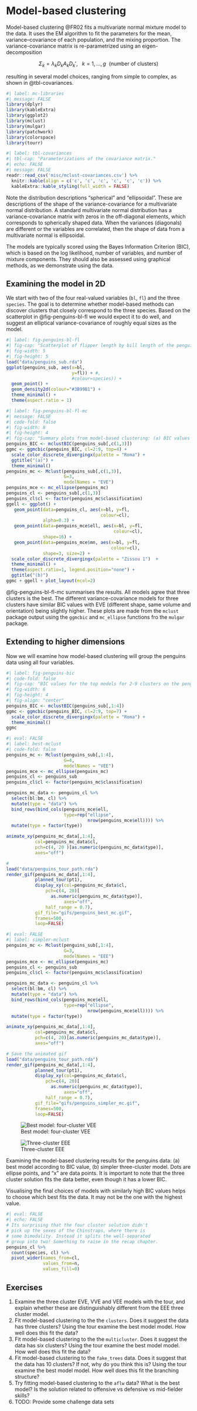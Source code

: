 # Model-based clustering {#sec-mclust}

\index{cluster analysis!model-based} 

Model-based clustering @FR02 fits a multivariate normal mixture model to the data. It uses the EM algorithm to fit the parameters for the mean, variance--covariance of each population, and the mixing proportion. The variance-covariance matrix is re-parametrized using an eigen-decomposition

$$
\Sigma_k = \lambda_kD_kA_kD_k', ~~~k=1, \dots, g ~~\mbox{(number of clusters)}
$$

\noindent resulting in several model choices, ranging from simple to complex, as shown in @tbl-covariances.

```r
#| label: mc-libraries
#| message: FALSE
library(dplyr)
library(kableExtra)
library(ggplot2)
library(mclust)
library(mulgar)
library(patchwork)
library(colorspace)
library(tourr)
```

```r
#| label: tbl-covariances
#| tbl-cap: "Parameterizations of the covariance matrix."
#| echo: FALSE
#| message: FALSE
readr::read_csv('misc/mclust-covariances.csv') %>%
  knitr::kable(align = c('c', 'c', 'c', 'c', 'c', 'c')) %>%
  kableExtra::kable_styling(full_width = FALSE)
```

\noindent Note the distribution descriptions "spherical" and "ellipsoidal". These are descriptions of the shape of the variance-covariance for a multivariate normal distribution. A standard multivariate normal distribution has a variance-covariance matrix with zeros in the off-diagonal elements, which corresponds to spherically shaped data. When the variances (diagonals) are different or the variables are correlated, then the shape of data from a multivariate normal is ellipsoidal.

\index{Bayes Information Criterion (BIC)}

The models are typically scored using the Bayes Information Criterion (BIC), which is based on the log likelihood, number of variables, and number of mixture components. They should also be assessed using graphical methods, as we demonstrate using the \Data{penguins} data. 

## Examining the model in 2D

We start with two of the four real-valued variables (`bl`, `fl`) and the three `species`. The goal is to determine whether model-based methods can discover clusters that closely correspond to the three species. Based on the scatterplot in @fig-penguins-bl-fl we would expect it to do well, and suggest an elliptical variance-covariance of roughly equal sizes as the model.

```r
#| label: fig-penguins-bl-fl
#| fig-cap: "Scatterplot of flipper length by bill length of the penguins data."
#| fig-width: 5
#| fig-height: 5
load("data/penguins_sub.rda")
ggplot(penguins_sub, aes(x=bl, 
                         y=fl)) + #, 
                         #colour=species)) +
  geom_point() +
  geom_density2d(colour="#3B99B1") +
  theme_minimal() +
  theme(aspect.ratio = 1)
```

```r
#| label: fig-penguins-bl-fl-mc
#| message: FALSE
#| code-fold: false
#| fig-width: 8
#| fig-height: 4
#| fig-cap: "Summary plots from model-based clustering: (a) BIC values for clusters 2-9 of top four models, (b) variance-covariance ellipses and cluster means (+) corresponding to the best model. The best model is three-cluster EVE, which has differently shaped variance-covariances albeit the same volume and orientation."
penguins_BIC <- mclustBIC(penguins_sub[,c(1,3)])
ggmc <- ggmcbic(penguins_BIC, cl=2:9, top=4) + 
  scale_color_discrete_divergingx(palette = "Roma") +
  ggtitle("(a)") +
  theme_minimal() 
penguins_mc <- Mclust(penguins_sub[,c(1,3)], 
                      G=3, 
                      modelNames = "EVE")
penguins_mce <- mc_ellipse(penguins_mc)
penguins_cl <- penguins_sub[,c(1,3)]
penguins_cl$cl <- factor(penguins_mc$classification)
ggell <- ggplot() +
   geom_point(data=penguins_cl, aes(x=bl, y=fl,
                                    colour=cl),
              alpha=0.3) +
   geom_point(data=penguins_mce$ell, aes(x=bl, y=fl,
                                         colour=cl),
              shape=16) +
   geom_point(data=penguins_mce$mn, aes(x=bl, y=fl,
                                        colour=cl),
              shape=3, size=2) +
  scale_color_discrete_divergingx(palette = "Zissou 1")  +
  theme_minimal() +
  theme(aspect.ratio=1, legend.position="none") +
  ggtitle("(b)")
ggmc + ggell + plot_layout(ncol=2)
```

@fig-penguins-bl-fl-mc summarises the results. All models agree that three clusters is the best. The different variance-covariance models for three clusters have similar BIC values with EVE (different shape, same volume and orientation) being slightly higher. These plots are made from the `mclust` package output using the `ggmcbic` and `mc_ellipse` functions fro the `mulgar` package.

## Extending to higher dimensions

Now we will examine how model-based clustering will group the penguins data using all four variables. 

```r
#| label: fig-penguins-bic
#| code-fold: false
#| fig-cap: "BIC values for the top models for 2-9 clusters on the penguins data. The interpretation is mixed: if one were to choose three clusters any of the variance-covariance models would be equally as good, but the very best model is the four-cluster VEE."
#| fig-width: 6
#| fig-height: 4
#| fig-align: "center"
penguins_BIC <- mclustBIC(penguins_sub[,1:4])
ggmc <- ggmcbic(penguins_BIC, cl=2:9, top=7) + 
  scale_color_discrete_divergingx(palette = "Roma") +
  theme_minimal() 
ggmc
```

```r
#| eval: FALSE
#| label: best-mclust
#| code-fold: false
penguins_mc <- Mclust(penguins_sub[,1:4], 
                      G=4, 
                      modelNames = "VEE")
penguins_mce <- mc_ellipse(penguins_mc)
penguins_cl <- penguins_sub
penguins_cl$cl <- factor(penguins_mc$classification)

penguins_mc_data <- penguins_cl %>%
  select(bl:bm, cl) %>%
  mutate(type = "data") %>%
  bind_rows(bind_cols(penguins_mce$ell,
                      type=rep("ellipse",
                               nrow(penguins_mce$ell)))) %>%
  mutate(type = factor(type))

animate_xy(penguins_mc_data[,1:4],
           col=penguins_mc_data$cl,
           pch=c(4, 20 )[as.numeric(penguins_mc_data$type)], 
           axes="off")

# 
load("data/penguins_tour_path.rda")
render_gif(penguins_mc_data[,1:4], 
           planned_tour(pt1), 
           display_xy(col=penguins_mc_data$cl,
               pch=c(4, 20)[
                 as.numeric(penguins_mc_data$type)], 
                      axes="off",
               half_range = 0.7),
           gif_file="gifs/penguins_best_mc.gif",
           frames=500,
           loop=FALSE)
```

```r
#| eval: FALSE
#| label: simpler-mclust
penguins_mc <- Mclust(penguins_sub[,1:4], 
                      G=3, 
                      modelNames = "EEE")
penguins_mce <- mc_ellipse(penguins_mc)
penguins_cl <- penguins_sub
penguins_cl$cl <- factor(penguins_mc$classification)

penguins_mc_data <- penguins_cl %>%
  select(bl:bm, cl) %>%
  mutate(type = "data") %>%
  bind_rows(bind_cols(penguins_mce$ell,
                      type=rep("ellipse",
                               nrow(penguins_mce$ell)))) %>%
  mutate(type = factor(type))

animate_xy(penguins_mc_data[,1:4],
           col=penguins_mc_data$cl,
           pch=c(4, 20)[as.numeric(penguins_mc_data$type)], 
           axes="off")

# Save the animated gif
load("data/penguins_tour_path.rda")
render_gif(penguins_mc_data[,1:4], 
           planned_tour(pt1), 
           display_xy(col=penguins_mc_data$cl,
               pch=c(4, 20)[
                 as.numeric(penguins_mc_data$type)], 
                      axes="off",
               half_range = 0.7),
           gif_file="gifs/penguins_simpler_mc.gif",
           frames=500,
           loop=FALSE)
```
::: {#fig-penguins-mc layout-ncol=2}

![Best model: four-cluster VEE](gifs/penguins_best_mc.gif){#fig-penguins-best_mc fig-alt="FIX ME" fig.align="center"}

![Three-cluster EEE](gifs/penguins_simpler_mc.gif){#fig-penguins-simpler_mc fig-alt="FIX ME" fig.align="center"}

Examining the model-based clustering results for the penguins data: (a) best model according to BIC value, (b) simpler three-cluster model. Dots are ellipse points, and "x" are data points. It is important to note that the three cluster solution fits the data better, even though it has a lower BIC. 
:::

::: info
Visualising the final choices of models with similarly high BIC values helps to choose which best fits the data. It may not be the one with the highest value. 
:::

```r
#| eval: FALSE
#| echo: FALSE
# Its surprising that the four cluster solution didn't 
# pick up the sexes of the Chinstraps, where there is 
# some bimodality. Instead it splits the well-separated 
# group into two! Something to raise in the recap chapter.
penguins_cl %>% 
  count(species, cl) %>%
  pivot_wider(names_from=cl, 
              values_from=n, 
              values_fill=0)
```

## Exercises

1. Examine the three cluster EVE, VVE and VEE models with the tour, and explain whether these are distinguishably different from the EEE three cluster model.
2. Fit model-based clustering to the the `clusters`. Does it suggest the data has three clusters? Using the tour examine the best model model. How well does this fit the data?
3. Fit model-based clustering to the the `multicluster`. Does it suggest the data has six clusters? Using the tour examine the best model model. How well does this fit the data?
4. Fit model-based clustering to the `fake_trees` data. Does it suggest that the data has 10 clusters? If not, why do you think this is?  Using the tour examine the best model model. How well does this fit the branching structure?
5. Try fitting model-based clustering to the `aflw` data? What is the best model? Is the solution related to offensive vs defensive vs mid-fielder skills?
6. TODO: Provide some challenge data sets

